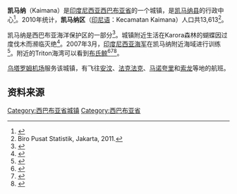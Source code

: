 {{Infobox settlement
|name          =凯马纳<br>Kaimana
|native_name            =  <!-- for cities whose native name is not in English -->
|nickname               =
|motto                  =
|settlement_type        = 城镇
|image_skyline          = NNG - Kaimana strip - 1962.jpg
|imagesize              =
|image_caption          = 1962时简陋的[[乌塔罗姆机场|凯马纳机场]]
|image_flag             =
|image_seal             = 
|image_shield           =
|image_map              =
|mapsize                =
|map_caption            =
|pushpin_map            = Indonesia West Papua
|pushpin_label_position = bottom
|pushpin_map_caption    = 凯马纳在西巴布亚的位置
|pushpin_map1           = 
|pushpin_label_position1 =
|pushpin_map_caption1   = 
|coordinates_display    = inline,title
|coordinates_region     = ID
|subdivision_type       = 国家
|subdivision_name       = {{flag|Indonesia}}
|subdivision_type1      = [[印度尼西亚行政区划|省]]
|subdivision_name1      = [[西巴布亚省|西巴布亚省]]
|subdivision_type2      =县
|subdivision_name2      =[[凯马纳县|凯马纳县]]
|subdivision_type3      =
|subdivision_name3      =
|government_type        =
|leader_title           =
|leader_name            =
|leader_title1          =  <!-- for places with, say, both a mayor and a city manager -->
|leader_name1           =
|leader_title2          =
|leader_name2           =
|leader_title3          =
|leader_name3           =
|established_title      =  <!-- Settled -->
|established_date       =
|established_title2     =  <!-- Incorporated (town) -->
|established_date2      =
|established_title3     =  <!-- Incorporated (city) -->
|established_date3      =
|area_magnitude         =
|area_total_km2             =
|area_total_sq_mi        =
|area_land_km2              =
|area_land_sq_mi         =
|area_water_km2             =
|area_water_sq_mi        =
|area_water_percent     =
|area_urban_km2             =
|area_urban_sq_mi        =
|area_metro_km2             =
|area_metro_sq_mi        =
|population_as_of       = 2010
|population_note        = 
|population_total       = 13,613
|population_density_km2     =
|population_density_sq_mi =
|population_metro       =
|population_density_metro_km2 =
|population_density_metro_mi2 =
|population_urban       =
|population_density_urban_km2 =
|population_density_urban_mi2 =
|timezone               = [[印尼东部时间|印尼东部时间]]
|utc_offset             = +9
|timezone_DST           =
|utc_offset_DST         =
|latd=3|latm=38|lats= 40|latNS=S
|longd=133|longm=41|longs=43|longEW=E	
|elevation_m              =
|elevation_ft           =
|postal_code_type       =  <!-- enter ZIP code, Postcode, Post code, Postal code... -->
|postal_code            = 98654
|area_code              =
|website                =
|footnotes              =
}}

'''凯马纳'''（Kaimana）是[[印度尼西亚|印度尼西亚]][[西巴布亚省|西巴布亚省]]的一个城镇，是[[凯马纳县|凯马纳县]]的行政中心<ref>{{Cite web |url=http://www.welt-atlas.de/datenbank/karten/karte-6-659.gif |title=Welt Atlas |accessdate=2017-03-02 |archive-date=2019-01-09 |archive-url=https://web.archive.org/web/20190109140603/https://www.welt-atlas.de/datenbank/karten/karte-6-659.gif |dead-url=no }}</ref>。2010年统计，'''凯马纳区'''（[[印尼语|印尼语]]：Kecamatan Kaimana）人口共13,613<ref>Biro Pusat Statistik, Jakarta, 2011.</ref>。

凯马纳是西巴布亚海洋保护区的一部分<ref>{{cite web|url=http://www.dkp.go.id/dkp5en/index.php/ind/news/722/residents-kaimana-west-papua-watchtower-preservation-of-the-sea|title=Residents Kaimana, West Papua, watchtower preservation of the Sea|publisher=Ministry of Marine Affairs and Fisheries|date=November 26, 2008|accessdate=June 23, 2010}}{{dead link|date=2017年11月 |bot=InternetArchiveBot |fix-attempted=yes }}</ref>。城镇附近生活在Karora森林的蝴蝶因过度伐木而濒临灭绝<ref>{{cite web|url=http://www.planetmole.org/indonesian-news/butterflies-endangered-kaimana-west-irian-jaya.html|title=Butterflies Endangered: Kaimana, West Irian Jaya|publisher=Planet Mole|date=September 5, 2006|accessdate=June 23, 2010|archive-url=https://web.archive.org/web/20110720141749/http://www.planetmole.org/indonesian-news/butterflies-endangered-kaimana-west-irian-jaya.html|archive-date=2011-07-20|dead-url=yes}}</ref>。2007年3月，[[印度尼西亚海军|印度尼西亚海军]]在凯马纳附近海域进行训练<ref>{{cite web|url=https://www.fpcn-global.org/node/201|title=Indonesian Navy Exercise in West Papua|publisher=Sentral Info AMP|date=April 24, 2007|accessdate=June 23, 2010|deadurl=yes|archiveurl=https://web.archive.org/web/20081007090104/http://www.fpcn-global.org/node/201|archivedate=2008年10月7日}}</ref>。附近的Triton海湾可以看到[[布氏鲸|布氏鲸]]<ref>{{cite web |url=http://mammals-of-papua.webs.com/edeni.htm |title=存档副本 |accessdate=2014-04-26 |deadurl=yes |archiveurl=https://web.archive.org/web/20140426235941/http://mammals-of-papua.webs.com/edeni.htm |archivedate=2014-04-26 }}</ref><ref>{{Cite web |url=https://www.youtube.com/watch?v=Ri54nBDIGZY |title=存档副本 |accessdate=2017-03-02 |archive-date=2016-03-08 |archive-url=https://web.archive.org/web/20160308014148/https://www.youtube.com/watch?v=Ri54nBDIGZY |dead-url=no }}</ref><ref>{{cite web |url=http://www.indonesia.travel/en/destination/119/the-bay-of-triton |title=存档副本 |accessdate=2014-04-26 |deadurl=yes |archiveurl=https://web.archive.org/web/20140427010655/http://www.indonesia.travel/en/destination/119/the-bay-of-triton |archivedate=2014-04-27 }}</ref>。

[[乌塔罗姆机场|乌塔罗姆机场]]服务该城镇，有飞往[[巴蒂穆拉机场|安汶]]、[[法克法克托利亚机场|法克法克]]、[[任代尼机场|马诺夸里]]和[[多米尼克爱德华·奥索机场|索龙]]等地的航班。

{{Weather box
|location = 印度尼西亚凯马纳
|metric first = yes
|single line = yes
|Jan high C = 32
|Feb high C = 32
|Mar high C = 31
|Apr high C = 30
|May high C = 30
|Jun high C = 29
|Jul high C = 27
|Aug high C = 27
|Sep high C = 28
|Oct high C = 29
|Nov high C = 31
|Dec high C = 31
|year high C = 29
| Jan mean C  = 27
| Feb mean C  = 27
| Mar mean C  = 27
| Apr mean C  = 27
| May mean C  = 27
| Jun mean C  = 26
| Jul mean C  = 25
| Aug mean C  = 25
| Sep mean C  = 26
| Oct mean C  = 26
| Nov mean C  = 27
| Dec mean C  = 27
| year mean C = 26
|Jan low C = 23
|Feb low C = 23
|Mar low C = 23
|Apr low C = 24
|May low C = 24
|Jun low C = 23
|Jul low C = 23
|Aug low C = 22
|Sep low C = 23
|Oct low C = 23
|Nov low C = 24
|Dec low C = 23
|year low C = 23
|Jan precipitation mm = 221
|Feb precipitation mm = 224
|Mar precipitation mm = 220
|Apr precipitation mm = 260
|May precipitation mm = 288
|Jun precipitation mm = 185
|Jul precipitation mm = 149
|Aug precipitation mm = 161
|Sep precipitation mm = 111
|Oct precipitation mm = 134
|Nov precipitation mm = 223
|Dec precipitation mm = 213
|year precipitation mm = 2390
| Jand sun  = 12.7
| Febd sun  = 12.6
| Mard sun  = 12.5
| Aprd sun  = 12.4
| Mayd sun  = 12.3
| Jund sun  = 12.3
| Juld sun  = 12.3
| Augd sun  = 12.4
| Sepd sun  = 12.4
| Octd sun  = 12.5
| Novd sun  = 12.6
| Decd sun  = 12.7
| yeard sun = 12.5
|source= http://www.weatherbase.com/weather/weather.php3?s=977600&cityname=Kaimana-West-Papua-Indonesia
}}

== 资料来源 ==

<references />

[[Category:西巴布亚省城镇|Category:西巴布亚省城镇]]

[[Category:西巴布亚省|Category:西巴布亚省]]
